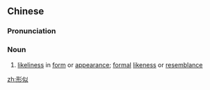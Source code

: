 ==Chinese==
{{zh-forms}}

===Pronunciation===
{{zh-pron
|m=xíngsì
|c=jing4 ci5
|mn=qz:hêng-sǐr/xm,zz:hêng-sū
|cat=n
}}

===Noun===
{{zh-noun}}

# [[likeliness]] in [[form]] or [[appearance]]; [[formal]] [[likeness]] or [[resemblance]]

[[zh:形似]]